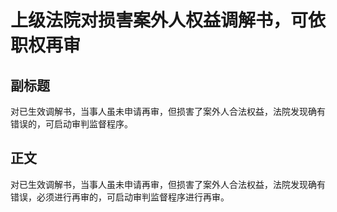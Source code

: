 # 上级法院对损害案外人权益调解书，可依职权再审
## 副标题
对已生效调解书，当事人虽未申请再审，但损害了案外人合法权益，法院发现确有错误的，可启动审判监督程序。
## 正文
对已生效调解书，当事人虽未申请再审，但损害了案外人合法权益，法院发现确有错误，必须进行再审的，可启动审判监督程序进行再审。
